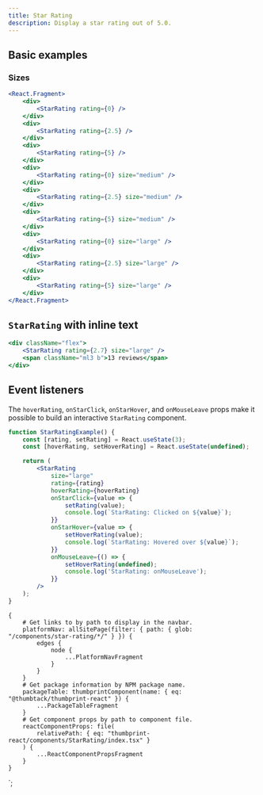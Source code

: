 ```yaml
---
title: Star Rating
description: Display a star rating out of 5.0.
---
```



<ComponentHeader data={props.data} />

## Basic examples

### Sizes

```jsx
<React.Fragment>
    <div>
        <StarRating rating={0} />
    </div>
    <div>
        <StarRating rating={2.5} />
    </div>
    <div>
        <StarRating rating={5} />
    </div>
    <div>
        <StarRating rating={0} size="medium" />
    </div>
    <div>
        <StarRating rating={2.5} size="medium" />
    </div>
    <div>
        <StarRating rating={5} size="medium" />
    </div>
    <div>
        <StarRating rating={0} size="large" />
    </div>
    <div>
        <StarRating rating={2.5} size="large" />
    </div>
    <div>
        <StarRating rating={5} size="large" />
    </div>
</React.Fragment>
```

## `StarRating` with inline text

```jsx
<div className="flex">
    <StarRating rating={2.7} size="large" />
    <span className="ml3 b">13 reviews</span>
</div>
```

## Event listeners

The `hoverRating`, `onStarClick`, `onStarHover`, and `onMouseLeave` props make it possible to build an interactive `StarRating` component.

```jsx
function StarRatingExample() {
    const [rating, setRating] = React.useState(3);
    const [hoverRating, setHoverRating] = React.useState(undefined);

    return (
        <StarRating
            size="large"
            rating={rating}
            hoverRating={hoverRating}
            onStarClick={value => {
                setRating(value);
                console.log(`StarRating: Clicked on ${value}`);
            }}
            onStarHover={value => {
                setHoverRating(value);
                console.log(`StarRating: Hovered over ${value}`);
            }}
            onMouseLeave={() => {
                setHoverRating(undefined);
                console.log('StarRating: onMouseLeave');
            }}
        />
    );
}
```

<ComponentFooter data={props.data} />

    {
        # Get links to by path to display in the navbar.
        platformNav: allSitePage(filter: { path: { glob: "/components/star-rating/*/" } }) {
            edges {
                node {
                    ...PlatformNavFragment
                }
            }
        }
        # Get package information by NPM package name.
        packageTable: thumbprintComponent(name: { eq: "@thumbtack/thumbprint-react" }) {
            ...PackageTableFragment
        }
        # Get component props by path to component file.
        reactComponentProps: file(
            relativePath: { eq: "thumbprint-react/components/StarRating/index.tsx" }
        ) {
            ...ReactComponentPropsFragment
        }
    }
`;
